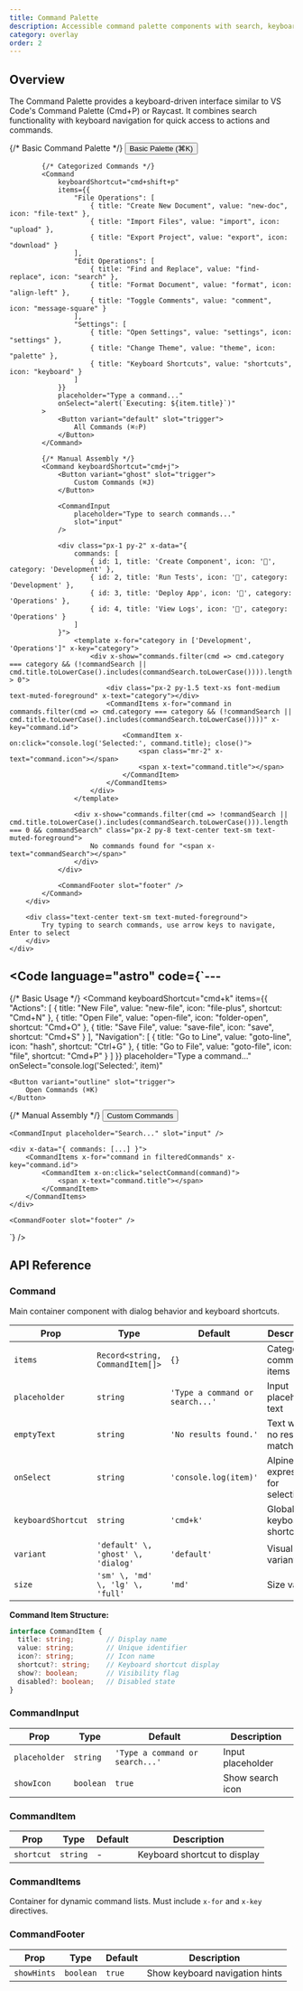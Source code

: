 ```yaml
---
title: Command Palette
description: Accessible command palette components with search, keyboard navigation, and Alpine.js state management inspired by VS Code's command palette
category: overlay
order: 2
---
```



## Overview

The Command Palette provides a keyboard-driven interface similar to VS Code's Command Palette (Cmd+P) or Raycast. It combines search functionality with keyboard navigation for quick access to actions and commands.

<div class="preview-container">
    <div class="space-y-6">
        <div class="flex flex-wrap gap-4 justify-center">
            {/* Basic Command Palette */}
            <Command 
                keyboardShortcut="cmd+k"
                items={{
                    "Actions": [
                        { title: "New File", value: "new-file", icon: "file-plus", shortcut: "Cmd+N" },
                        { title: "Open File", value: "open-file", icon: "folder-open", shortcut: "Cmd+O" },
                        { title: "Save File", value: "save-file", icon: "save", shortcut: "Cmd+S" },
                        { title: "Find in Files", value: "find", icon: "search", shortcut: "Cmd+Shift+F" }
                    ],
                    "Navigation": [
                        { title: "Go to Line", value: "goto-line", icon: "hash", shortcut: "Ctrl+G" },
                        { title: "Go to File", value: "goto-file", icon: "file", shortcut: "Cmd+P" },
                        { title: "Go to Symbol", value: "goto-symbol", icon: "hash", shortcut: "Cmd+Shift+O" }
                    ]
                }}
                onSelect="console.log('Selected:', item)"
            >
                <Button variant="outline" slot="trigger">
                    Basic Palette (⌘K)
                </Button>
            </Command>

            {/* Categorized Commands */}
            <Command 
                keyboardShortcut="cmd+shift+p"
                items={{
                    "File Operations": [
                        { title: "Create New Document", value: "new-doc", icon: "file-text" },
                        { title: "Import Files", value: "import", icon: "upload" },
                        { title: "Export Project", value: "export", icon: "download" }
                    ],
                    "Edit Operations": [
                        { title: "Find and Replace", value: "find-replace", icon: "search" },
                        { title: "Format Document", value: "format", icon: "align-left" },
                        { title: "Toggle Comments", value: "comment", icon: "message-square" }
                    ],
                    "Settings": [
                        { title: "Open Settings", value: "settings", icon: "settings" },
                        { title: "Change Theme", value: "theme", icon: "palette" },
                        { title: "Keyboard Shortcuts", value: "shortcuts", icon: "keyboard" }
                    ]
                }}
                placeholder="Type a command..."
                onSelect="alert(`Executing: ${item.title}`)"
            >
                <Button variant="default" slot="trigger">
                    All Commands (⌘⇧P)
                </Button>
            </Command>

            {/* Manual Assembly */}
            <Command keyboardShortcut="cmd+j">
                <Button variant="ghost" slot="trigger">
                    Custom Commands (⌘J)
                </Button>
                
                <CommandInput 
                    placeholder="Type to search commands..."
                    slot="input"
                />
                
                <div class="px-1 py-2" x-data="{
                    commands: [
                        { id: 1, title: 'Create Component', icon: '🧩', category: 'Development' },
                        { id: 2, title: 'Run Tests', icon: '🧪', category: 'Development' },
                        { id: 3, title: 'Deploy App', icon: '🚀', category: 'Operations' },
                        { id: 4, title: 'View Logs', icon: '📄', category: 'Operations' }
                    ]
                }">
                    <template x-for="category in ['Development', 'Operations']" x-key="category">
                        <div x-show="commands.filter(cmd => cmd.category === category && (!commandSearch || cmd.title.toLowerCase().includes(commandSearch.toLowerCase()))).length > 0">
                            <div class="px-2 py-1.5 text-xs font-medium text-muted-foreground" x-text="category"></div>
                            <CommandItems x-for="command in commands.filter(cmd => cmd.category === category && (!commandSearch || cmd.title.toLowerCase().includes(commandSearch.toLowerCase())))" x-key="command.id">
                                <CommandItem x-on:click="console.log('Selected:', command.title); close()">
                                    <span class="mr-2" x-text="command.icon"></span>
                                    <span x-text="command.title"></span>
                                </CommandItem>
                            </CommandItems>
                        </div>
                    </template>
                    
                    <div x-show="commands.filter(cmd => !commandSearch || cmd.title.toLowerCase().includes(commandSearch.toLowerCase())).length === 0 && commandSearch" class="px-2 py-8 text-center text-sm text-muted-foreground">
                        No commands found for "<span x-text="commandSearch"></span>"
                    </div>
                </div>
                
                <CommandFooter slot="footer" />
            </Command>
        </div>
        
        <div class="text-center text-sm text-muted-foreground">
            Try typing to search commands, use arrow keys to navigate, Enter to select
        </div>
    </div>
</div>

<Code
    language="astro"
    code={`---
---

{/* Basic Usage */}
<Command 
    keyboardShortcut="cmd+k"
    items={{
        "Actions": [
            { title: "New File", value: "new-file", icon: "file-plus", shortcut: "Cmd+N" },
            { title: "Open File", value: "open-file", icon: "folder-open", shortcut: "Cmd+O" },
            { title: "Save File", value: "save-file", icon: "save", shortcut: "Cmd+S" }
        ],
        "Navigation": [
            { title: "Go to Line", value: "goto-line", icon: "hash", shortcut: "Ctrl+G" },
            { title: "Go to File", value: "goto-file", icon: "file", shortcut: "Cmd+P" }
        ]
    }}
    placeholder="Type a command..."
    onSelect="console.log('Selected:', item)"
>
    <Button variant="outline" slot="trigger">
        Open Commands (⌘K)
    </Button>
</Command>

{/* Manual Assembly */}
<Command keyboardShortcut="cmd+j">
    <Button variant="ghost" slot="trigger">Custom Commands</Button>
    
    <CommandInput placeholder="Search..." slot="input" />
    
    <div x-data="{ commands: [...] }">
        <CommandItems x-for="command in filteredCommands" x-key="command.id">
            <CommandItem x-on:click="selectCommand(command)">
                <span x-text="command.title"></span>
            </CommandItem>
        </CommandItems>
    </div>
    
    <CommandFooter slot="footer" />
</Command>`}
/>

## API Reference

### Command

Main container component with dialog behavior and keyboard shortcuts.

| Prop | Type | Default | Description |
|------|------|---------|-------------|
| `items` | `Record<string, CommandItem[]>` | `{}` | Categorized command items |
| `placeholder` | `string` | `'Type a command or search...'` | Input placeholder text |
| `emptyText` | `string` | `'No results found.'` | Text when no results match |
| `onSelect` | `string` | `'console.log(item)'` | Alpine.js expression for selection |
| `keyboardShortcut` | `string` | `'cmd+k'` | Global keyboard shortcut |
| `variant` | `'default' \, 'ghost' \, 'dialog'` | `'default'` | Visual variant |
| `size` | `'sm' \, 'md' \, 'lg' \, 'full'` | `'md'` | Size variant |

**Command Item Structure:**
```typescript
interface CommandItem {
  title: string;        // Display name
  value: string;        // Unique identifier
  icon?: string;        // Icon name
  shortcut?: string;    // Keyboard shortcut display
  show?: boolean;       // Visibility flag
  disabled?: boolean;   // Disabled state
}
```

### CommandInput

| Prop | Type | Default | Description |
|------|------|---------|-------------|
| `placeholder` | `string` | `'Type a command or search...'` | Input placeholder |
| `showIcon` | `boolean` | `true` | Show search icon |

### CommandItem

| Prop | Type | Default | Description |
|------|------|---------|-------------|
| `shortcut` | `string` | - | Keyboard shortcut to display |

### CommandItems

Container for dynamic command lists. Must include `x-for` and `x-key` directives.

### CommandFooter

| Prop | Type | Default | Description |
|------|------|---------|-------------|
| `showHints` | `boolean` | `true` | Show keyboard navigation hints |